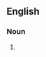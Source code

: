 {{also|mise en scene|mise-en-scène|mise en scène}}
==English==

===Noun===
{{en-noun|mises-en-scene}}

# {{alternative spelling of|mise en scène|lang=en}}